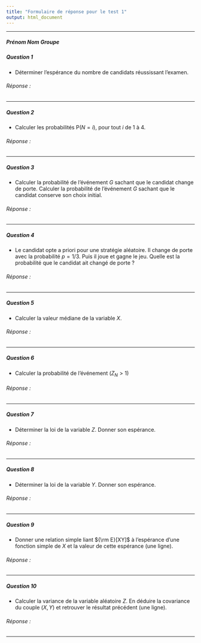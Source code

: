 ```yaml
---
title: "Formulaire de réponse pour le test 1"
output: html_document
---
```


** **

##### Prénom Nom Groupe



##### Question 1

* Déterminer l'espérance du nombre de candidats réussissant l'examen.

###### Réponse : 

** **

##### Question 2

* Calculer les probabilités P($N = i$), pour tout $i$ de 1 à 4.  

###### Réponse : 

** **

##### Question 3

* Calculer la probabilité de l'événement $G$ sachant que le candidat change de porte. Calculer la probabilité de l'événement $G$ sachant que le candidat conserve son choix initial.

###### Réponse : 

** **

##### Question 4

* Le candidat opte a priori pour une stratégie aléatoire. Il change de porte avec la probabilité $p = 1/3$. Puis il joue et gagne le jeu. Quelle est la probabilité que le candidat ait changé de porte ?   

###### Réponse : 

** **

##### Question 5

* Calculer la valeur médiane de la variable $X$.  

###### Réponse : 

** **


##### Question 6

* Calculer la probabilité de l'événement $(Z_N > 1)$  

###### Réponse : 

** **


##### Question 7

* Déterminer la loi de la variable $Z$. Donner son espérance.


###### Réponse : 

** ** 


##### Question 8

* Déterminer la loi de la variable $Y$. Donner son espérance.

###### Réponse : 

** **


##### Question 9

* Donner une relation simple liant ${\rm E}[XY]$ à l'espérance d'une fonction simple de $X$ et la valeur de cette espérance (une ligne). 

###### Réponse : 

** **

##### Question 10

* Calculer la variance de la variable aléatoire $Z$. En déduire la covariance du couple $(X,Y)$ et retrouver le résultat précédent (une ligne). 
   
###### Réponse : 


** ** 


